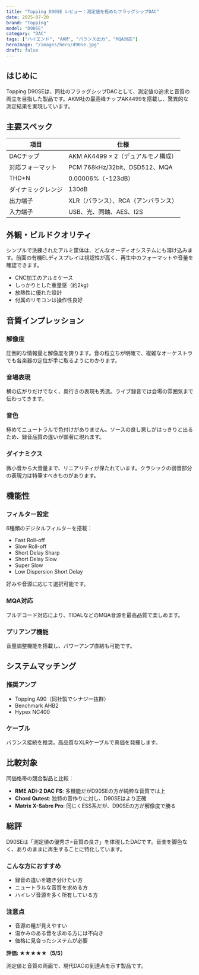 ```yaml
---
title: "Topping D90SE レビュー：測定値を極めたフラッグシップDAC"
date: 2025-07-20
brand: "Topping"
model: "D90SE"
category: "DAC"
tags: ["ハイエンド", "AKM", "バランス出力", "MQA対応"]
heroImage: "/images/hero/d90se.jpg"
draft: false
---
```


## はじめに

Topping D90SEは、同社のフラッグシップDACとして、測定値の追求と音質の両立を目指した製品です。AKM社の最高峰チップAK4499を搭載し、驚異的な測定結果を実現しています。

## 主要スペック

| 項目 | 仕様 |
|------|------|
| DACチップ | AKM AK4499 × 2（デュアルモノ構成） |
| 対応フォーマット | PCM 768kHz/32bit、DSD512、MQA |
| THD+N | 0.00006%（-123dB） |
| ダイナミックレンジ | 130dB |
| 出力端子 | XLR（バランス）、RCA（アンバランス） |
| 入力端子 | USB、光、同軸、AES、I2S |

## 外観・ビルドクオリティ

シンプルで洗練されたアルミ筐体は、どんなオーディオシステムにも溶け込みます。前面の有機ELディスプレイは視認性が高く、再生中のフォーマットや音量を確認できます。

- CNC加工のアルミケース
- しっかりとした重量感（約2kg）
- 放熱性に優れた設計
- 付属のリモコンは操作性良好

## 音質インプレッション

### 解像度
圧倒的な情報量と解像度を誇ります。音の粒立ちが明確で、複雑なオーケストラでも各楽器の定位が手に取るようにわかります。

### 音場表現
横の広がりだけでなく、奥行きの表現も秀逸。ライブ録音では会場の雰囲気まで伝わってきます。

### 音色
極めてニュートラルで色付けがありません。ソースの良し悪しがはっきりと出るため、録音品質の違いが顕著に現れます。

### ダイナミクス
微小音から大音量まで、リニアリティが保たれています。クラシックの弱音部分の表現力は特筆すべきものがあります。

## 機能性

### フィルター設定
6種類のデジタルフィルターを搭載：
- Fast Roll-off
- Slow Roll-off
- Short Delay Sharp
- Short Delay Slow
- Super Slow
- Low Dispersion Short Delay

好みや音源に応じて選択可能です。

### MQA対応
フルデコード対応により、TIDALなどのMQA音源を最高品質で楽しめます。

### プリアンプ機能
音量調整機能を搭載し、パワーアンプ直結も可能です。

## システムマッチング

### 推奨アンプ
- Topping A90（同社製でシナジー抜群）
- Benchmark AHB2
- Hypex NC400

### ケーブル
バランス接続を推奨。高品質なXLRケーブルで真価を発揮します。

## 比較対象

同価格帯の競合製品と比較：

- **RME ADI-2 DAC FS**: 多機能だがD90SEの方が純粋な音質では上
- **Chord Qutest**: 独特の音作りに対し、D90SEはより正確
- **Matrix X-Sabre Pro**: 同じくESS系だが、D90SEの方が解像度で勝る

## 総評

D90SEは「測定値の優秀さ=音質の良さ」を体現したDACです。音楽を脚色なく、ありのままに再生することに特化しています。

### こんな方におすすめ
- 録音の違いを聴き分けたい方
- ニュートラルな音質を求める方
- ハイレゾ音源を多く所有している方

### 注意点
- 音源の粗が見えやすい
- 温かみのある音を求める方には不向き
- 価格に見合ったシステムが必要

**評価: ★★★★★（5/5）**

測定値と音質の両面で、現代DACの到達点を示す製品です。